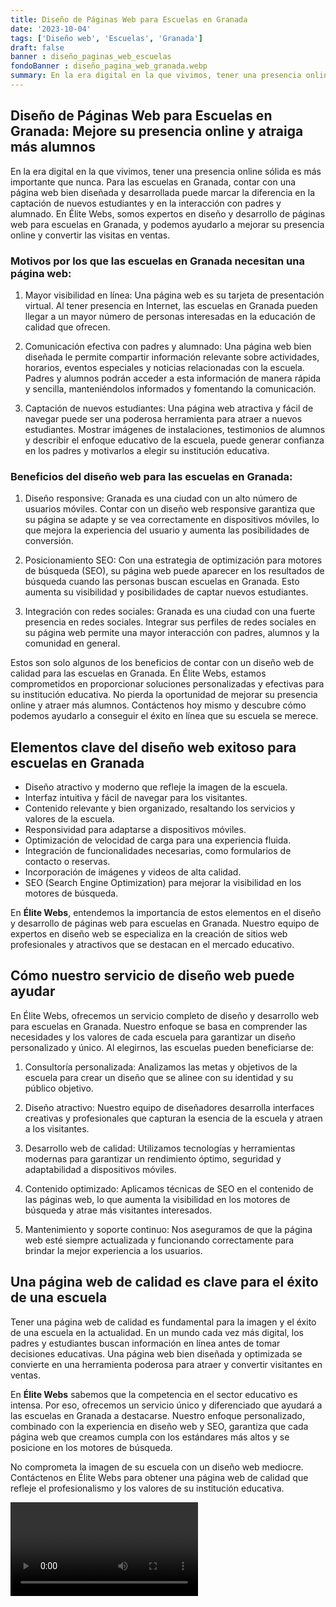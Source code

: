 ```yaml
---
title: Diseño de Páginas Web para Escuelas en Granada
date: '2023-10-04'
tags: ['Diseño web', 'Escuelas', 'Granada']
draft: false
banner : diseño_paginas_web_escuelas
fondoBanner : diseño_pagina_web_granada.webp
summary: En la era digital en la que vivimos, tener una presencia online sólida es más importante que nunca. Para las escuelas en Granada, contar con una página web bien diseñada y desarrollada puede marcar la diferencia en la captación de nuevos estudiantes y en la interacción con padres y alumnado. En Élite Webs, somos expertos en diseño y desarrollo de páginas web para escuelas en Granada, y podemos ayudarlo a mejorar su presencia online y convertir las visitas en ventas.
---
```


## Diseño de Páginas Web para Escuelas en Granada: Mejore su presencia online y atraiga más alumnos

En la era digital en la que vivimos, tener una presencia online sólida es más importante que nunca. Para las escuelas en Granada, contar con una página web bien diseñada y desarrollada puede marcar la diferencia en la captación de nuevos estudiantes y en la interacción con padres y alumnado. En Élite Webs, somos expertos en diseño y desarrollo de páginas web para escuelas en Granada, y podemos ayudarlo a mejorar su presencia online y convertir las visitas en ventas.

### Motivos por los que las escuelas en Granada necesitan una página web:

1. Mayor visibilidad en línea: Una página web es su tarjeta de presentación virtual. Al tener presencia en Internet, las escuelas en Granada pueden llegar a un mayor número de personas interesadas en la educación de calidad que ofrecen.

2. Comunicación efectiva con padres y alumnado: Una página web bien diseñada le permite compartir información relevante sobre actividades, horarios, eventos especiales y noticias relacionadas con la escuela. Padres y alumnos podrán acceder a esta información de manera rápida y sencilla, manteniéndolos informados y fomentando la comunicación.

3. Captación de nuevos estudiantes: Una página web atractiva y fácil de navegar puede ser una poderosa herramienta para atraer a nuevos estudiantes. Mostrar imágenes de instalaciones, testimonios de alumnos y describir el enfoque educativo de la escuela, puede generar confianza en los padres y motivarlos a elegir su institución educativa.

### Beneficios del diseño web para las escuelas en Granada:

1. Diseño responsive: Granada es una ciudad con un alto número de usuarios móviles. Contar con un diseño web responsive garantiza que su página se adapte y se vea correctamente en dispositivos móviles, lo que mejora la experiencia del usuario y aumenta las posibilidades de conversión.

2. Posicionamiento SEO: Con una estrategia de optimización para motores de búsqueda (SEO), su página web puede aparecer en los resultados de búsqueda cuando las personas buscan escuelas en Granada. Esto aumenta su visibilidad y posibilidades de captar nuevos estudiantes.

3. Integración con redes sociales: Granada es una ciudad con una fuerte presencia en redes sociales. Integrar sus perfiles de redes sociales en su página web permite una mayor interacción con padres, alumnos y la comunidad en general.

Estos son solo algunos de los beneficios de contar con un diseño web de calidad para las escuelas en Granada. En Élite Webs, estamos comprometidos en proporcionar soluciones personalizadas y efectivas para su institución educativa. No pierda la oportunidad de mejorar su presencia online y atraer más alumnos. Contáctenos hoy mismo y descubre cómo podemos ayudarlo a conseguir el éxito en línea que su escuela se merece.

<GifSeo />

<Cta />

## Elementos clave del diseño web exitoso para escuelas en Granada

- Diseño atractivo y moderno que refleje la imagen de la escuela.
- Interfaz intuitiva y fácil de navegar para los visitantes.
- Contenido relevante y bien organizado, resaltando los servicios y valores de la escuela.
- Responsividad para adaptarse a dispositivos móviles.
- Optimización de velocidad de carga para una experiencia fluida.
- Integración de funcionalidades necesarias, como formularios de contacto o reservas.
- Incorporación de imágenes y videos de alta calidad.
- SEO (Search Engine Optimization) para mejorar la visibilidad en los motores de búsqueda.

En **Élite Webs**, entendemos la importancia de estos elementos en el diseño y desarrollo de páginas web para escuelas en Granada. Nuestro equipo de expertos en diseño web se especializa en la creación de sitios web profesionales y atractivos que se destacan en el mercado educativo.

## Cómo nuestro servicio de diseño web puede ayudar

En Élite Webs, ofrecemos un servicio completo de diseño y desarrollo web para escuelas en Granada. Nuestro enfoque se basa en comprender las necesidades y los valores de cada escuela para garantizar un diseño personalizado y único. Al elegirnos, las escuelas pueden beneficiarse de:

1. Consultoría personalizada: Analizamos las metas y objetivos de la escuela para crear un diseño que se alinee con su identidad y su público objetivo.

2. Diseño atractivo: Nuestro equipo de diseñadores desarrolla interfaces creativas y profesionales que capturan la esencia de la escuela y atraen a los visitantes.

3. Desarrollo web de calidad: Utilizamos tecnologías y herramientas modernas para garantizar un rendimiento óptimo, seguridad y adaptabilidad a dispositivos móviles.

4. Contenido optimizado: Aplicamos técnicas de SEO en el contenido de las páginas web, lo que aumenta la visibilidad en los motores de búsqueda y atrae más visitantes interesados.

5. Mantenimiento y soporte continuo: Nos aseguramos de que la página web esté siempre actualizada y funcionando correctamente para brindar la mejor experiencia a los usuarios.

## Una página web de calidad es clave para el éxito de una escuela

Tener una página web de calidad es fundamental para la imagen y el éxito de una escuela en la actualidad. En un mundo cada vez más digital, los padres y estudiantes buscan información en línea antes de tomar decisiones educativas. Una página web bien diseñada y optimizada se convierte en una herramienta poderosa para atraer y convertir visitantes en ventas.

En **Élite Webs** sabemos que la competencia en el sector educativo es intensa. Por eso, ofrecemos un servicio único y diferenciado que ayudará a las escuelas en Granada a destacarse. Nuestro enfoque personalizado, combinado con la experiencia en diseño web y SEO, garantiza que cada página web que creamos cumpla con los estándares más altos y se posicione en los motores de búsqueda.

No comprometa la imagen de su escuela con un diseño web mediocre. Contáctenos en Élite Webs para obtener una página web de calidad que refleje el profesionalismo y los valores de su institución educativa.

<Video />

<CtaBot job='Escuelas' city='Granada'/>

<Gmaps query='Granada+españa+maps' />